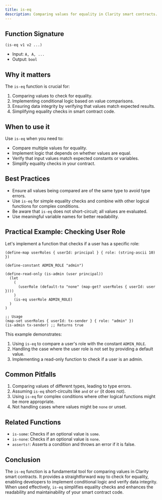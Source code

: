 ```yaml
---
title: is-eq
description: Comparing values for equality in Clarity smart contracts.
---
```


## Function Signature

```clarity
(is-eq v1 v2 ...)
```




- Input: `A, A, ...`
- Output: `bool`

## Why it matters

The `is-eq` function is crucial for:

1. Comparing values to check for equality.
2. Implementing conditional logic based on value comparisons.
3. Ensuring data integrity by verifying that values match expected results.
4. Simplifying equality checks in smart contract code.

## When to use it

Use `is-eq` when you need to:

- Compare multiple values for equality.
- Implement logic that depends on whether values are equal.
- Verify that input values match expected constants or variables.
- Simplify equality checks in your contract.

## Best Practices

- Ensure all values being compared are of the same type to avoid type errors.
- Use `is-eq` for simple equality checks and combine with other logical functions for complex conditions.
- Be aware that `is-eq` does not short-circuit; all values are evaluated.
- Use meaningful variable names for better readability.

## Practical Example: Checking User Role

Let's implement a function that checks if a user has a specific role:

```clarity
(define-map userRoles { userId: principal } { role: (string-ascii 10) })

(define-constant ADMIN_ROLE "admin")

(define-read-only (is-admin (user principal))
  (let
    (
      (userRole (default-to "none" (map-get? userRoles { userId: user })))
    )
    (is-eq userRole ADMIN_ROLE)
  )
)

;; Usage
(map-set userRoles { userId: tx-sender } { role: "admin" })
(is-admin tx-sender) ;; Returns true
```




This example demonstrates:
1. Using `is-eq` to compare a user's role with the constant `ADMIN_ROLE`.
2. Handling the case where the user role is not set by providing a default value.
3. Implementing a read-only function to check if a user is an admin.

## Common Pitfalls

1. Comparing values of different types, leading to type errors.
2. Assuming `is-eq` short-circuits like `and` or `or` (it does not).
3. Using `is-eq` for complex conditions where other logical functions might be more appropriate.
4. Not handling cases where values might be `none` or unset.

## Related Functions

- `is-some`: Checks if an optional value is `some`.
- `is-none`: Checks if an optional value is `none`.
- `asserts!`: Asserts a condition and throws an error if it is false.

## Conclusion

The `is-eq` function is a fundamental tool for comparing values in Clarity smart contracts. It provides a straightforward way to check for equality, enabling developers to implement conditional logic and verify data integrity. When used effectively, `is-eq` simplifies equality checks and enhances the readability and maintainability of your smart contract code.

